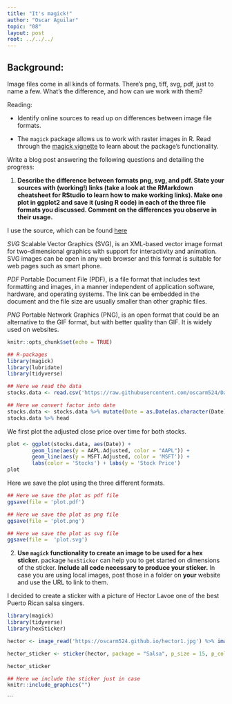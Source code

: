 ```yaml
---
title: "It's magick!"
author: "Oscar Aguilar"
topic: "08"
layout: post
root: ../../../
---
```


## Background:

Image files come in all kinds of formats. There's png, tiff, svg, pdf, just to name a few. What's the difference, and how can we work with them?

Reading: 

  - Identify online sources to read up on differences between image file formats. 

  - The `magick` package allows us to work with raster images in R. Read through the  [magick vignette](https://cran.r-project.org/web/packages/magick/vignettes/intro.html) to learn about the package's functionality.

Write a blog post answering the following questions and detailing the progress: 

1. **Describe the difference between formats png, svg, and pdf. State your sources with (working!) links (take a look at the RMarkdown cheatsheet for RStudio to learn how to make working links). Make one plot in ggplot2 and save it (using R code) in each of the three file formats you discussed. Comment on the differences you observe in their usage.**

I use the source, which can be found [here](https://www.95visual.com/blog/svg-pdf-jpg-png-whats-the-difference)

*SVG*
Scalable Vector Graphics (SVG), is an XML-based vector image format for two-dimensional graphics with support for interactivity and animation. SVG images can be open in any web browser and this format is suitable for web pages such as smart phone.

*PDF*
Portable Document File (PDF), is a file format that includes text formatting and images, in a manner independent of application software, hardware, and operating systems. The link can be embedded in the document and the file size are usually smaller than other graphic files.

*PNG*
Portable Network Graphics (PNG), is an open format that could be an alternative to the GIF format, but with  better quality than GIF. It is widely used on websites.

```r
knitr::opts_chunk$set(echo = TRUE)

## R-packages
library(magick)
library(lubridate)
library(tidyverse)
```

```r
## Here we read the data
stocks.data <- read.csv('https://raw.githubusercontent.com/oscarm524/DataSets/master/stock_data.csv')

## Here we convert factor into date
stocks.data <- stocks.data %>% mutate(Date = as.Date(as.character(Date)))
stocks.data %>% head
```

We first plot the adjusted close price over time for both stocks. 

```r
plot <- ggplot(stocks.data, aes(Date)) + 
        geom_line(aes(y = AAPL.Adjusted, color = "AAPL")) +    
        geom_line(aes(y = MSFT.Adjusted, color = 'MSFT')) + 
        labs(color = 'Stocks') + labs(y = 'Stock Price')
plot        
```

Here we save the plot using the three different formats.

```r
## Here we save the plot as pdf file
ggsave(file = 'plot.pdf')

## Here we save the plot as png file
ggsave(file = 'plot.png')

## Here we save the plot as svg file
ggsave(file =  'plot.svg')
```


2. **Use `magick` functionality to create an image to be used for a hex sticker.**  package `hexSticker` can help you to get started on dimensions of the sticker. **Include all code necessary to produce your sticker.** In case you are using local images, post those in a folder on **your** website and use the URL to link to them.

I decided to create a sticker with a picture of Hector Lavoe one of the best Puerto Rican salsa singers.

```r
library(magick)
library(tidyverse)
library(hexSticker)

hector <- image_read('https://oscarm524.github.io/hector1.jpg') %>% image_crop(geometry_area(480, 410))

hector_sticker <- sticker(hector, package = "Salsa", p_size = 15, p_color = 'black', p_y = 1.6, s_x = 1, s_y = 0.93, s_width = 1.3, s_height = 1.4, h_fill = "white", h_color = "black")

hector_sticker

## Here we include the sticker just in case
knitr::include_graphics("")
```
```

